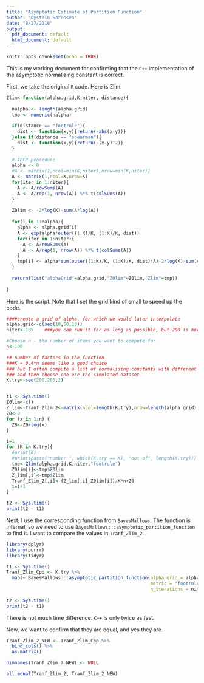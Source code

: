 ```yaml
---
title: "Asymptotic Estimate of Partition Function"
author: "Oystein Sorensen"
date: "8/27/2018"
output:
  pdf_document: default
  html_document: default
---
```


```r
knitr::opts_chunk$set(echo = TRUE)
```

This is my working document for confirming that the `C++` implementation of the asymptotic normalizing constant is correct.

First, we take the original `R` code. Here is Zlim.

```r
Zlim<-function(alpha.grid,K,niter, distance){
  
  nalpha <- length(alpha.grid)
  tmp <- numeric(nalpha)
  
  if(distance == "footrule"){
    dist <- function(x,y){return(-abs(x-y))}
  }else if(distance == "spearman"){
    dist <- function(x,y){return(-(x-y)^2)}
  }
  
  # IPFP procedure
  alpha <- 0
  #A <- matrix(1,ncol=min(K,niter),nrow=min(K,niter))
  A <- matrix(1,ncol=K,nrow=K)
  for(iter in 1:niter){
    A <- A/rowSums(A)
    A <- A/rep(1, nrow(A)) %*% t(colSums(A))
  }
  
  Z0lim <- -2*log(K)-sum(A*log(A))
  
  for(i in 1:nalpha){
    alpha <- alpha.grid[i]
    A <- exp(alpha*outer((1:K)/K, (1:K)/K, dist))
    for(iter in 1:niter){
      A <- A/rowSums(A)
      A <- A/rep(1, nrow(A)) %*% t(colSums(A))
    }
    tmp[i] <- alpha*sum(outer((1:K)/K, (1:K)/K, dist)*A)-2*log(K)-sum(A*log(A))
  }
  
  return(list("alphaGrid"=alpha.grid,"Z0lim"=Z0lim,"Zlim"=tmp))
  
}
```


Here is the script. Note that I set the grid kind of small to speed up the code.

```r

####create a grid of alpha, for which we would later interpolate
alpha.grid<-c(seq(10,50,10)) 
niter<-105    ###you can run it for as long as possible, but 200 is more than enough

#Choose n - the number of items you want to compute for
n<-100

## number of factors in the function
###K = 0.4*n seems like a good choice
### but I often compute a list of normalising constants with different Ks
### and then choose one use the simulated dataset
K.try<-seq(200,206,2)


t1 <- Sys.time()
Z0lim<-c()
Z_lim<-Tranf_Zlim_2<-matrix(ncol=length(K.try),nrow=length(alpha.grid))
Z0<-0
for (x in 1:n) {
  Z0<-Z0+log(x)
}

i=1
for (K in K.try){
  #print(K)
  #print(paste("number ", which(K.try == K), "out of", length(K.try)))
  tmp<-Zlim(alpha.grid,K,niter,"footrule")
  Z0lim[i]<-tmp$Z0lim
  Z_lim[,i]<-tmp$Zlim
  Tranf_Zlim_2[,i]<-(Z_lim[,i]-Z0lim[i])/K*n+Z0
  i=i+1
}

t2 <- Sys.time()
print(t2 - t1)
```



Next, I use the corresponding function from `BayesMallows`. The function is internal, so we need to use `BayesMallows:::asymptotic_partition_function` to find it. I want to compare the values in `Tranf_Zlim_2`.

```r
library(dplyr)
library(purrr)
library(tidyr)

t1 <- Sys.time()
Tranf_Zlim_Cpp <- K.try %>% 
  map(~ BayesMallows:::asymptotic_partition_function(alpha_grid = alpha.grid,
                                                     metric = "footrule", K = .x,
                                                     n_iterations = niter, n_items = n))
  
t2 <- Sys.time()
print(t2 - t1)
```

There is not much time difference. `C++` is only twice as fast.

Now, we want to confirm that they are equal, and yes they are.

```r
Tranf_Zlim_2_NEW <- Tranf_Zlim_Cpp %>% 
  bind_cols() %>% 
  as.matrix()

dimnames(Tranf_Zlim_2_NEW) <- NULL
```



```r
all.equal(Tranf_Zlim_2, Tranf_Zlim_2_NEW)
```

